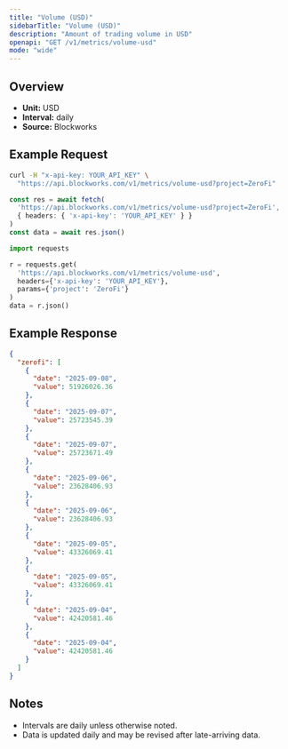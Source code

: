 ```yaml
---
title: "Volume (USD)"
sidebarTitle: "Volume (USD)"
description: "Amount of trading volume in USD"
openapi: "GET /v1/metrics/volume-usd"
mode: "wide"
---
```


## Overview

- **Unit:** USD
- **Interval:** daily
- **Source:** Blockworks

## Example Request

<CodeGroup>

```bash cURL
curl -H "x-api-key: YOUR_API_KEY" \
  "https://api.blockworks.com/v1/metrics/volume-usd?project=ZeroFi"
```

```typescript TypeScript
const res = await fetch(
  'https://api.blockworks.com/v1/metrics/volume-usd?project=ZeroFi',
  { headers: { 'x-api-key': 'YOUR_API_KEY' } }
)
const data = await res.json()
```

```python Python
import requests

r = requests.get(
  'https://api.blockworks.com/v1/metrics/volume-usd',
  headers={'x-api-key': 'YOUR_API_KEY'},
  params={'project': 'ZeroFi'}
)
data = r.json()
```

</CodeGroup>

## Example Response

```json
{
  "zerofi": [
    {
      "date": "2025-09-08",
      "value": 51926026.36
    },
    {
      "date": "2025-09-07",
      "value": 25723545.39
    },
    {
      "date": "2025-09-07",
      "value": 25723671.49
    },
    {
      "date": "2025-09-06",
      "value": 23628406.93
    },
    {
      "date": "2025-09-06",
      "value": 23628406.93
    },
    {
      "date": "2025-09-05",
      "value": 43326069.41
    },
    {
      "date": "2025-09-05",
      "value": 43326069.41
    },
    {
      "date": "2025-09-04",
      "value": 42420581.46
    },
    {
      "date": "2025-09-04",
      "value": 42420581.46
    }
  ]
}
```

## Notes
- Intervals are daily unless otherwise noted.
- Data is updated daily and may be revised after late-arriving data.